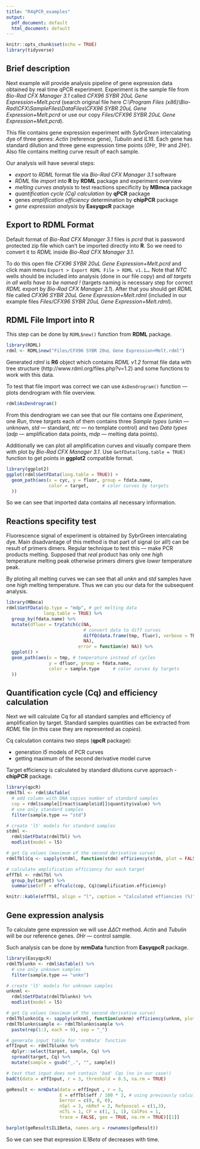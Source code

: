 ```yaml
---
title: "R4qPCR_examples"
output:
  pdf_document: default
  html_document: default
---
```


```r
knitr::opts_chunk$set(echo = TRUE)
library(tidyverse)
```

## Brief description

Next example will provide analysis pipeline of gene expression data obtained by real time qPCR experiment. Experiment is the sample file from *Bio-Rad CFX Manager 3.1* called *CFX96 SYBR 20uL Gene Expression+Melt.pcrd* (search original file here *C:\\Program Files (x86)\\Bio-Rad\\CFX\\SampleFiles\\DataFiles\\CFX96 SYBR 20uL Gene Expression+Melt.pcrd* or use our copy *Files/CFX96 SYBR 20uL Gene Expression+Melt.pcrd*).

This file contains gene expression experiment with *SybrGreen* intercalating dye of three genes: *Actin* (reference gene), *Tubulin* and *IL1ß*. Each gene has standard dilution and three gene expression time points (*0Hr*, *1Hr* and *2Hr*). Also file contains melting curve result of each sample.

Our analysis will have several steps:

- *export* to *RDML* format file via *Bio-Rad CFX Manager 3.1* software
- *RDML* file *import* into **R** by **RDML** package and experiment overview
- *melting curves analysis* to test reactions specificity by **MBmca** package
- *quantification cycle (Cq) calculation* by **qPCR** package
- genes *amplification efficiency* determination by **chipPCR** package
- *gene expression analysis* by **EasyqpcR** package


## Export to RDML Format

Default format of *Bio-Rad CFX Manager 3.1* files is *pcrd* that is password protected zip file which can't be imported directly into **R**. So we need to convert it to *RDML* inside *Bio-Rad CFX Manager 3.1*.

To do this open file *CFX96 SYBR 20uL Gene Expression+Melt.pcrd* and click main menu `Export > Export RDML File > RDML v1.1…`. Note that *NTC* wells should be included into analysis (done in our file copy) and *all targets in all wells have to be named !* (targets naming is necessary step for correct *RDML* export by *Bio-Rad CFX Manager 3.1*). After that you should get *RDML* file called *CFX96 SYBR 20uL Gene Expression+Melt.rdml* (included in our example files *Files/CFX96 SYBR 20uL Gene Expression+Melt.rdml*).

## RDML File Import into **R**

This step can be done by `RDML$new()` function from **RDML** package.

```r
library(RDML)
rdml <- RDML$new("Files/CFX96 SYBR 20uL Gene Expression+Melt.rdml")
```

Generated *rdml* is **R6** object which contains *RDML v1.2* format file data with tree structure (http://www.rdml.org/files.php?v=1.2) and some functions to work with this data.

To test that file import was correct we can use `AsDendrogram()` function — plots dendrogram with file overview.

```r
rdml$AsDendrogram()
```

From this dendrogram we can see that our file contains one *Experiment*, one *Run*, three *targets* each of them contains three *Sample types* (*unkn* — unknown, *std* — standard, *ntc* — no template control) and two *Data types* (*adp* — amplification data points, *mdp* — melting data points).

Additionally we can plot all amplification curves and visually compare them with plot by *Bio-Rad CFX Manager 3.1*. Use `GetFData(long.table = TRUE)` function to get points in **ggplot2** compatible format. 
```r
library(ggplot2)
ggplot(rdml$GetFData(long.table = TRUE)) +
  geom_path(aes(x = cyc, y = fluor, group = fdata.name,
                color = target,     # color curves by targets
  ))
```
So we can see that imported data contains all necessary information.

## Reactions specifity test

Fluorescence signal of experiment is obtained by SybrGreen intercalating dye. Main disadvantage of this method is that part of signal (or all!) can be result of primers dimers. Regular technique to test this — make PCR products melting. Supposed that *real* product has only one *high* temperature melting peak otherwise primers dimers give *lower* temperature peak.

By ploting all melting curves we can see that all *unkn* and *std* samples have one *high* melting temperature. Thus we can you our data for the subsequent analysis.
```r
library(MBmca)
rdml$GetFData(dp.type = "mdp", # get melting data
              long.table = TRUE) %>% 
  group_by(fdata.name) %>% 
  mutate(dfluor = tryCatch(c(NA,
                             # convert data to diff curves
                             diffQ(data.frame(tmp, fluor), verbose = TRUE, fct = max)$xy[, 2],
                             NA),
                           error = function(e) NA)) %>% 
  ggplot() +
  geom_path(aes(x = tmp, # temperature instead of cycles
                y = dfluor, group = fdata.name,
                color = sample.type     # color curves by targets
  ))
```

## Quantification cycle (Cq) and efficiency calculation

Next we will calculate Cq for all standard samples and efficiency of amplification by target.
Standard samples quantities can be extracted from *RDML* file (in this case they are represented as *copies*).

Cq calculation contains two steps (**qpcR** package):

- generation *l5* models of PCR curves
- getting maximum of the second derivative model curve

Target efficiency is calculated by standard dilutions curve approach - **chipPCR** package.

```r
library(qpcR)
rdmlTbl <- rdml$AsTable(
  # add column with DNA copies number of standard samples
  cop = rdml$sample[[react$sample$id]]$quantity$value) %>% 
  # use only standard samples
  filter(sample.type == "std")

# create 'l5' models for standard samples 
stdml <-
  rdml$GetFData(rdmlTbl) %>% 
  modlist(model = l5)

# get Cq values (maximum of the second derivative curve)
rdmlTbl$Cq <- sapply(stdml, function(stdm) efficiency(stdm, plot = FALSE)$cpD2)

# calculate amplification efficiency for each target
effTbl <- rdmlTbl %>% 
  group_by(target) %>%
  summarise(eff = effcalc(cop, Cq)@amplification.efficiency)
```

```r
knitr::kable(effTbl, align = "l", caption = "Calculated effiencies (%)")

```

## Gene expression analysis

To calculate gene expression we will use *∆∆Ct* method. *Actin* and *Tubulin* will be our reference genes. *0Hr* — control sample.

Such analysis can be done by **nrmData** function from **EasyqpcR** package.

```r
library(EasyqpcR)
rdmlTblunkn <- rdml$AsTable() %>% 
  # use only unknown samples
  filter(sample.type == "unkn")

# create 'l5' models for unknown samples 
unknml <-
  rdml$GetFData(rdmlTblunkn) %>% 
  modlist(model = l5)
```
```r
# get Cq values (maximum of the second derivative curve)
rdmlTblunkn$Cq <- sapply(unknml, function(unknm) efficiency(unknm, plot = FALSE)$cpD2)
rdmlTblunkn$sample <- rdmlTblunkn$sample %>%
  paste(rep(1:3, each = 9), sep = "_")

# generate input table for 'nrmData' function
effInput <- rdmlTblunkn %>% 
  dplyr::select(target, sample, Cq) %>% 
  spread(target, Cq) %>% 
  mutate(sample = gsub("_.", "", sample))

# test that input does not contain 'bad' Cqs (no in our case!)
badCt(data = effInput, r = 3, threshold = 0.5, na.rm = TRUE)

geResult <- nrmData(data = effInput , r = 3, 
                    E = effTbl$eff / 100 * 2, # using previously calculated efficiencies
                    Eerror = c(0, 0, 0), 
                    nSpl = 3, nbRef = 2, Refposcol = c(1,3),
                    nCTL = 1, CF = c(1, 1, 1), CalPos = 1, 
                    trace = FALSE, geo = TRUE, na.rm = TRUE)[[1]]

barplot(geResult$IL1Beta, names.arg = rownames(geResult))
```

So we can see that expression *IL1Beta* of decreases with time.